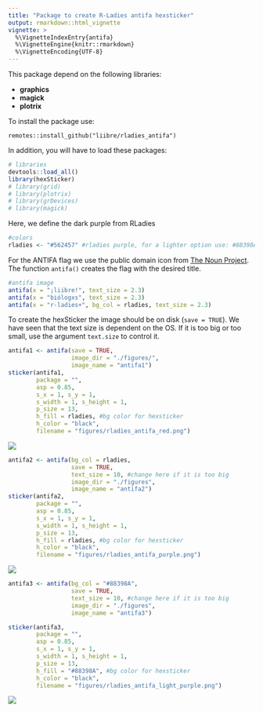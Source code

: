 ```yaml
---
title: "Package to create R-Ladies antifa hexsticker"
output: rmarkdown::html_vignette
vignette: >
  %\VignetteIndexEntry{antifa}
  %\VignetteEngine{knitr::rmarkdown}
  %\VignetteEncoding{UTF-8}
---
```


This package depend on the following libraries:

- __graphics__
- __magick__
- __plotrix__

To install the package use:

```
remotes::install_github("liibre/rladies_antifa")
```

In addition, you will have to load these packages:

```r
# libraries
devtools::load_all()
library(hexSticker)
# library(grid)
# library(plotrix)
# library(grDevices)
# library(magick)
```

Here, we define the dark purple from RLadies

```r
#colors
rladies <- "#562457" #rladies purple, for a lighter option use: #88398A both from rladies color palete
```

For the ANTIFA flag we use the public domain icon from [The Noun Project](https://thenounproject.com/search/?q=antifa&i=1245689). The function `antifa()` creates the flag with the desired title.

```r
#antifa image
antifa(x = "¡liibre!", text_size = 2.3)
antifa(x = "biólogxs", text_size = 2.3)
antifa(x = "r-ladies+", bg_col = rladies, text_size = 2.3)
```

To create the hexSticker the image should be on disk (`save = TRUE`). We have seen that the text size is dependent on the OS. If it is too big or too small, use the argument `text.size` to control it.

```r
antifa1 <- antifa(save = TRUE, 
                  image_dir = "./figures/", 
                  image_name = "antifa1")
sticker(antifa1,
        package = "",
        asp = 0.85,
        s_x = 1, s_y = 1,
        s_width = 1, s_height = 1,
        p_size = 13,
        h_fill = rladies, #bg color for hexsticker
        h_color = "black",
        filename = "figures/rladies_antifa_red.png")
```


![](figures/rladies_antifa_red.png)

```r
antifa2 <- antifa(bg_col = rladies, 
                  save = TRUE, 
                  text_size = 10, #change here if it is too big
                  image_dir = "./figures", 
                  image_name = "antifa2")
sticker(antifa2,
        package = "",
        asp = 0.85,
        s_x = 1, s_y = 1,
        s_width = 1, s_height = 1,
        p_size = 13,
        h_fill = rladies, #bg color for hexsticker
        h_color = "black",
        filename = "figures/rladies_antifa_purple.png")
```

![](figures/rladies_antifa_purple.png)

```r
antifa3 <- antifa(bg_col = "#88398A", 
                  save = TRUE,  
                  text_size = 10, #change here if it is too big
                  image_dir = "./figures", 
                  image_name = "antifa3")

sticker(antifa3,
        package = "",
        asp = 0.85,
        s_x = 1, s_y = 1,
        s_width = 1, s_height = 1,
        p_size = 13,
        h_fill = "#88398A", #bg color for hexsticker
        h_color = "black",
        filename = "figures/rladies_antifa_light_purple.png")
```

![](figures/rladies_antifa_light_purple.png)
